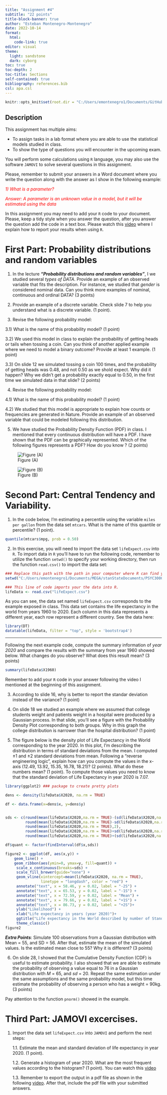 ---
title: "Assignment #4"
subtitle: "22 points"
title-block-banner: true
author: "Esteban Montenegro-Montenegro"
date: 2022-10-14
format: 
  html:
    code-link: true
editor: visual
theme: 
  light: sandstone
  dark: cyborg
toc: true
toc-depth: 2
toc-title: Sections
self-contained: true
bibliography: references.bib
csl: apa.csl
---

```{r echo=FALSE}
knitr::opts_knit$set(root.dir = "C:/Users/emontenegro1/Documents/GitHub/introLongi/assignment4")
```

## Description

This assignment has multiple aims:

-   To assign tasks in a lab format where you are able to use the statistical models studied in class.
-   To show the type of questions you will encounter in the upcoming exam.

You will perform some calculations using `R` language, you may also use the software `JAMOVI` to solve several questions in this assignment.

Please, remember to submit your answers in a Word document where you write the question along with the answer as I show in the following example:

::: {#example .message style="color: red;"}
*1) What is a parameter?*
:::

::: {.message style="color: red;"}
*Answer: A parameter is an unknown value in a model, but it will be estimated using the data*
:::

In this assignment you may need to add your `R` code to your document. Please, keep a tidy style when you answer the question, after you answer the question add the code in a text box. Please watch this [video](https://youtu.be/aaCtUTiq2Ps) where I explain how to report your results when using `R`.

# First Part: Probability distributions and random variables

1)  In the lecture ***"Probability distributions and random variables"***, I we studied several *types of DATA*. Provide an example of an observed variable that fits the description. For instance, we studied that *gender* is considered nominal data. Can you think more examples of nominal, continuous and ordinal DATA? (3 points)

2)  Provide an example of a discrete variable. Check slide 7 to help you understand what is a discrete variable. (1 point).

3)  Revise the following probability model:

```{=tex}
\begin{equation}
p(y|\pi) = \pi^{y}(1-\pi)^{1-y}
\end{equation}
```
3.1) What is the name of this probability model? (1 point)

3.2) We used this model in class to explain the probability of getting heads or tails when tossing a coin. Can you think of another applied example where we need to model a binary outcome? Provide at least 1 example. (1 point)

3.3) On slide 12 we simulated tossing a coin 100 times, and the probability of getting heads was 0.48, and not 0.50 as we shold expect. Why did it happen? Why we didn't get a probability exactly equal to 0.50, in the first time we simulated data in that slide? (2 points)

4)  Revise the following probability model:

```{=tex}
\begin{equation}
p(y|\lambda) = \frac{\lambda^{y}e^{-\lambda}}{y!}
\end{equation}
```
4.1) What is the name of this probability model? (1 point)

4.2) We studied that this model is appropriate to explain how counts or frequencies are generated in Nature. Provide an example of an observed variable that could be modeled following this distribution.

5)  We have studied the Probability Density Function (PDF) in class. I mentioned that every continuous distribution will have a PDF. I have shown that the PDF can be graphically represented. Which of the following figures represents a PDF? How do you know ? (2 points)

::: {layout-ncol="2"}
![Figure (A)](Nodensity.png){#fig-surus}

![Figure (B)](density.png){#fig-hanno}
:::

# Second Part: Central Tendency and Variability.

1)  In the code below, I'm estimating a percentile using the variable `miles per gallon` from the data set `mtcars`. What is the name of this quantile or percentile? (1 point).

```{r, echo=TRUE}
quantile(mtcars$mpg, prob = 0.50)
```

2)  In this exercise, you will need to import the data set `lifeExpect.csv` into `R`. To import data in `R` you'll have to run the following code, remember to utilize the function `setwd()` to specify your working directory, then run the function `read.csv()` to import the data set:

```{r, echo=TRUE, eval=FALSE}
### Replace this path with the path in your computer where R can find your files:
setwd("C:/Users/emontenegro1/Documents/MEGA/stanStateDocuments/PSYC3000/assignment4")
```

```{r, echo = TRUE}
### This line of code imports your the data into R.
lifeData <- read.csv("lifeExpect.csv")
```

As you can see, the data set named `lifeExpect.csv` corresponds to the example exposed in class. This data set contains the life expectancy in the world from years 1960 to 2020. Each column in this data represents a different year, each row represent a different country. See the data here:

```{r, echo=FALSE}
library(DT)
datatable(lifeData, filter = "top", style = 'bootstrap4')
```

------------------------------------------------------------------------

Following the next example code, compute the summary information of *year 2020* and compare the results with the summary from year 1960 showed below. What changes do you observe? What does this result mean? (3 points)

```{r}
summary(lifeData$X1960)
```

::: callout-warning
Remember to add your `R` code in your answer following the video I mentioned at the beginning of this assignment.
:::

3)  According to slide 16, why is better to report the standar deviation instead of the variance? (1 point)

4)  On slide 18 we studied an example where we assumed that college students weight and patients weight in a hospital were produced by a Gaussian process. In that slide, you'll see a figure with the Probability Density Plot corresponding to both groups. Why in this graph the college distribution is narrower than the hospital distribution? (1 point)

5)  The figure below is the density plot of Life Expectancy in the World corresponding to the year 2020. In this plot, I'm describing the distribution in terms of standard deviations from the mean. I computed $\pm 1$ and $\pm 2$ standard deviations from mean. Following a "reverse engineering logic", explain how can you compute the values in the x-axis (12.49, 13.92, 15.35, 16.78, 18.21)? (2 points). What do these numbers mean? (1 point). To compute those values you need to know that the standard deviation of Life Expectancy in year 2020 is 7.07.

```{r, echo = FALSE, eval = TRUE}
library(ggplot2) ### package to create pretty plots

dens <- density(lifeData$X2020, na.rm = TRUE)

df <- data.frame(x=dens$x, y=dens$y)


sds <- c(round(mean(lifeData$X2020,na.rm = TRUE)-(sd(lifeData$X2020,na.rm = TRUE)*2),2),
         round(mean(lifeData$X2020,na.rm = TRUE)-sd(lifeData$X2020,na.rm = TRUE),2),
         round(mean(lifeData$X2020,na.rm = TRUE),2),
         round(mean(lifeData$X2020,na.rm = TRUE)+sd(lifeData$X2020,na.rm = TRUE),2),
         round(mean(lifeData$X2020,na.rm = TRUE)+(sd(lifeData$X2020,na.rm = TRUE)*2),2))

df$quant <- factor(findInterval(df$x,sds))

figure2 <- ggplot(df, aes(x,y)) + 
    geom_line() + 
    geom_ribbon(aes(ymin=0, ymax=y, fill=quant)) + 
     scale_x_continuous(breaks=sds) +
     scale_fill_brewer(guide="none") + 
     geom_vline(xintercept=mean(lifeData$X2020, na.rm = TRUE), 
                linetype = "longdash", color = "red") +
     annotate("text", x = 58.46, y = 0.02, label = "-2S") +
     annotate("text", x = 65.53, y = 0.02, label = "-1S") +
     annotate("text", x = 72.59, y = 0.02, label = "Mean") +
     annotate("text", x = 79.66, y = 0.02, label = "+1S") +
     annotate("text", x = 86.73, y = 0.02, label = "+2S")+
     ylab("Likelihood") + 
     xlab("Life expectancy in years (year 2020)")+
     ggtitle("Life expectancy in the World described by number of Standard Deviations")+
     theme_classic()
figure2

```

::: callout-note
***Extra Points***: Simulate 100 observations from a Gaussian distribution with Mean = 55, and SD = 56. After that, estimate the mean of the simulated values. Is the estimated mean close to 55? Why it is different? (3 points)
:::

6)  On slide 28, I showed that the Cumulative Density Function (CDF) is useful to estimate probability. I also showed that we are able to estimate the probability of observing a value equal to 76 in a Gaussian distribution with $M$ = 65, and $sd$ = 20. Repeat the same estimation under the same assumptions and the same probability model, but this time estimate the probability of observing a person who has a weight = 90kg.(3 points)

::: callout-important
Pay attention to the function `pnorm()` showed in the example.
:::

# Third Part: JAMOVI excercises.

1)  Import the data set `lifeExpect.csv` into `JAMOVI` and perform the next steps:

    1.1. Estimate the mean and standard deviation of life expectancy in year 2020. (1 point).

    1.2. Generate a histogram of year 2020. What are the most frequent values according to the histogram? (1 point). You can watch this [video](https://youtu.be/D_E4mIZGRDM)

    1.3. Remember to export the output in a pdf file as shown in the following [video](https://youtu.be/edzAoueVKHg). After that, include the pdf file with your submitted answers.
